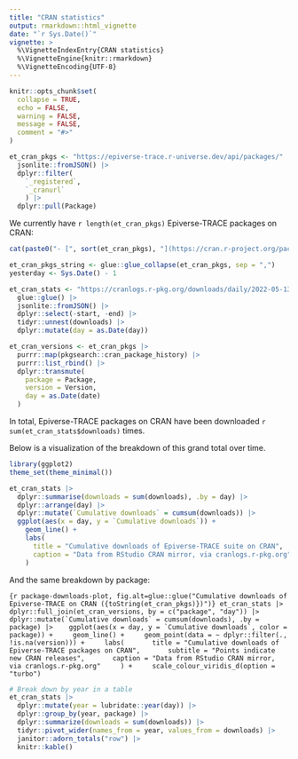 ```yaml
---
title: "CRAN statistics"
output: rmarkdown::html_vignette
date: "`r Sys.Date()`"
vignette: >
  %\VignetteIndexEntry{CRAN statistics}
  %\VignetteEngine{knitr::rmarkdown}
  %\VignetteEncoding{UTF-8}
---
```


```r
knitr::opts_chunk$set(
  collapse = TRUE,
  echo = FALSE,
  warning = FALSE,
  message = FALSE,
  comment = "#>"
)
```

```r
et_cran_pkgs <- "https://epiverse-trace.r-universe.dev/api/packages/" |> 
  jsonlite::fromJSON() |>
  dplyr::filter(
    `_registered`,
    `_cranurl`
    ) |> 
  dplyr::pull(Package)
```

We currently have `r length(et_cran_pkgs)` Epiverse-TRACE packages on CRAN: 

```r
cat(paste0("- [", sort(et_cran_pkgs), "](https://cran.r-project.org/package=", et_cran_pkgs, ")"), sep = "\n")
```

```r
et_cran_pkgs_string <- glue::glue_collapse(et_cran_pkgs, sep = ",")
yesterday <- Sys.Date() - 1
```

```r
et_cran_stats <- "https://cranlogs.r-pkg.org/downloads/daily/2022-05-13:{yesterday}/{et_cran_pkgs_string}" |> 
  glue::glue() |> 
  jsonlite::fromJSON() |> 
  dplyr::select(-start, -end) |> 
  tidyr::unnest(downloads) |> 
  dplyr::mutate(day = as.Date(day))
```

```r
et_cran_versions <- et_cran_pkgs |> 
  purrr::map(pkgsearch::cran_package_history) |> 
  purrr::list_rbind() |> 
  dplyr::transmute(
    package = Package,
    version = Version,
    day = as.Date(date)
  )
```

In total, Epiverse-TRACE packages on CRAN have been downloaded `r sum(et_cran_stats$downloads)` times.

Below is a visualization of the breakdown of this grand total over time.

```r
library(ggplot2)
theme_set(theme_minimal())

et_cran_stats |> 
  dplyr::summarise(downloads = sum(downloads), .by = day) |>
  dplyr::arrange(day) |> 
  dplyr::mutate(`Cumulative downloads` = cumsum(downloads)) |> 
  ggplot(aes(x = day, y = `Cumulative downloads`)) +
    geom_line() +
    labs(
      title = "Cumulative downloads of Epiverse-TRACE suite on CRAN",
      caption = "Data from RStudio CRAN mirror, via cranlogs.r-pkg.org"
    )
```

And the same breakdown by package:

```{r package-downloads-plot, fig.alt=glue::glue("Cumulative downloads of Epiverse-TRACE on CRAN ({toString(et_cran_pkgs)})")}
et_cran_stats |> 
  dplyr::full_join(et_cran_versions, by = c("package", "day")) |>
  dplyr::mutate(`Cumulative downloads` = cumsum(downloads), .by = package) |> 
  ggplot(aes(x = day, y = `Cumulative downloads`, color = package)) +
    geom_line() +
    geom_point(data = ~ dplyr::filter(., !is.na(version))) +
    labs(
      title = "Cumulative downloads of Epiverse-TRACE packages on CRAN",
      subtitle = "Points indicate new CRAN releases",
      caption = "Data from RStudio CRAN mirror, via cranlogs.r-pkg.org"
    ) +
    scale_colour_viridis_d(option = "turbo")
```

```r
# Break down by year in a table
et_cran_stats |> 
  dplyr::mutate(year = lubridate::year(day)) |> 
  dplyr::group_by(year, package) |> 
  dplyr::summarize(downloads = sum(downloads)) |> 
  tidyr::pivot_wider(names_from = year, values_from = downloads) |> 
  janitor::adorn_totals("row") |>
  knitr::kable()
```

